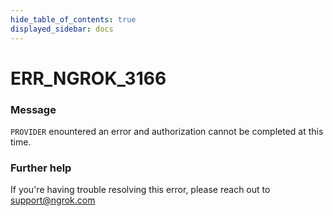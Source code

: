 ```yaml
---
hide_table_of_contents: true
displayed_sidebar: docs
---
```



# ERR_NGROK_3166

### Message

`PROVIDER` enountered an error and authorization cannot be completed at this time.

### Further help

If you're having trouble resolving this error, please reach out to [support@ngrok.com](mailto:support@ngrok.com?subject=Help%20with%20ERR_NGROK_3166)

<ErrorDetails error="err_ngrok_3166" />
